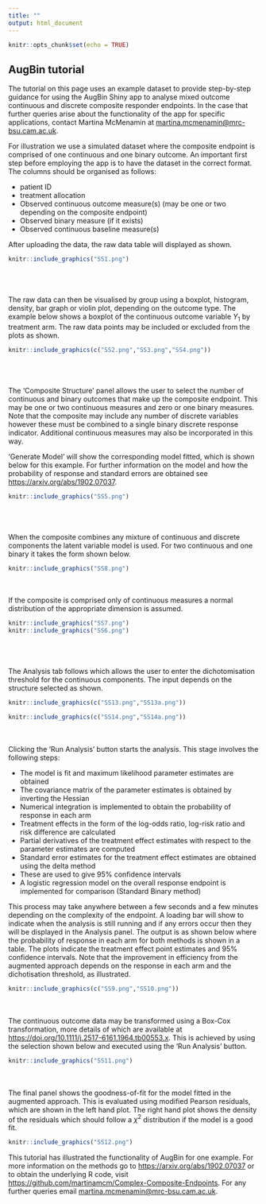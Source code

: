 ```yaml
---
title: ""
output: html_document
---
```


```r
knitr::opts_chunk$set(echo = TRUE)
```

## AugBin tutorial 

The tutorial on this page uses an example dataset to provide step-by-step guidance for using the AugBin Shiny app to analyse mixed outcome continuous and discrete composite responder endpoints. In the case that further queries arise about the functionality of the app for specific applications, contact Martina McMenamin at <martina.mcmenamin@mrc-bsu.cam.ac.uk>.

For illustration we use a simulated dataset where the composite endpoint is comprised of one continuous and one binary outcome. An important first step before employing the app is to have the dataset in the correct format. The columns should be organised as follows:

* patient ID 
* treatment allocation
* Observed continuous outcome measure(s) (may be one or two depending on the composite endpoint)
* Observed binary measure (if it exists)
* Observed continuous baseline measure(s) 

After uploading the data, the raw data table will displayed as shown.
<br>

```r
knitr::include_graphics("SS1.png")
```
<br><br>  
The raw data can then be visualised by group using a boxplot, histogram, density, bar graph or violin plot, depending on the outcome type. The example below shows a boxplot of the continuous outcome variable $Y_{1}$ by treatment arm. The raw data points may be included or excluded from the plots as shown.

```r
knitr::include_graphics(c("SS2.png","SS3.png","SS4.png"))
```
<br><br>  
The 'Composite Structure' panel allows the user to select the number of continuous and binary outcomes that make up the composite endpoint. This may be one or two continuous measures and zero or one binary measures. Note that the composite may include any number of discrete variables however these must be combined to a single binary discrete response indicator. Additional continuous measures may also be incorporated in this way. 

'Generate Model' will show the corresponding model fitted, which is shown below for this example. For further information on the model and how the probability of response and standard errors are obtained see <https://arxiv.org/abs/1902.07037>. 

```r
knitr::include_graphics("SS5.png")
```
<br><br>  
When the composite combines any mixture of continuous and discrete components the latent variable model is used. For two continuous and one binary it takes the form shown below.

```r
knitr::include_graphics("SS8.png")
```
<br><br>
If the composite is comprised only of continuous measures a normal distribution of the appropriate dimension is assumed. 

```r
knitr::include_graphics("SS7.png")
knitr::include_graphics("SS6.png")
```
<br><br>  
The Analysis tab follows which allows the user to enter the dichotomisation threshold for the continuous components. The input depends on the structure selected as shown.

```r
knitr::include_graphics(c("SS13.png","SS13a.png"))
```

```r
knitr::include_graphics(c("SS14.png","SS14a.png"))
```

<br><br>
Clicking the 'Run Analysis' button starts the analysis. This stage involves the following steps:

* The model is fit and maximum likelihood parameter estimates are obtained
* The covariance matrix of the parameter estimates is obtained by inverting the Hessian
* Numerical integration is implemented to obtain the probability of response in each arm
* Treatment effects in the form of the log-odds ratio, log-risk ratio and risk difference are calculated
* Partial derivatives of the treatment effect estimates with respect to the parameter estimates are computed
* Standard error estimates for the treatment effect estimates are obtained using the delta method 
* These are used to give 95% confidence intervals
* A logistic regression model on the overall response endpoint is implemented for comparison (Standard Binary method)

This process may take anywhere between a few seconds and a few minutes depending on the complexity of the endpoint. A loading bar will show to indicate when the analysis is still running and if any errors occur then they will be displayed in the Analysis panel. The output is as shown below where the probability of response in each arm for both methods is shown in a table. The plots indicate the treatment effect point estimates and 95% confidence intervals. Note that the improvement in efficiency from the augmented approach depends on the response in each arm and the dichotisation threshold, as illustrated.

```r
knitr::include_graphics(c("SS9.png","SS10.png"))
```
<br><br>
The continuous outcome data may be transformed using a Box-Cox transformation, more details of which are available at <https://doi.org/10.1111/j.2517-6161.1964.tb00553.x>. This is achieved by using the selection shown below and executed using the 'Run Analysis' button. 

```r
knitr::include_graphics("SS11.png")
```
<br><br>
The final panel shows the goodness-of-fit for the model fitted in the augmented approach. This is evaluated using modified Pearson residuals, which are shown in the left hand plot. The right hand plot shows the density of the residuals which should follow a $\chi^{2}$ distribution if the model is a good fit.  

```r
knitr::include_graphics("SS12.png")
```

This tutorial has illustrated the functionality of AugBin for one example. For more information on the methods go to <https://arxiv.org/abs/1902.07037> or to obtain the underlying R code, visit <https://github.com/martinamcm/Complex-Composite-Endpoints>. For any further queries email <martina.mcmenamin@mrc-bsu.cam.ac.uk>. 
